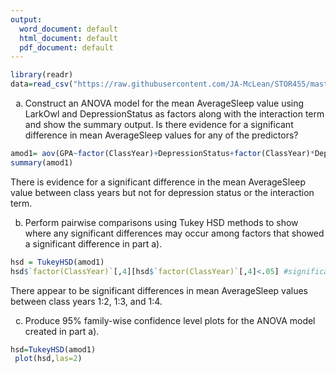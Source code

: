 ```yaml
---
output:
  word_document: default
  html_document: default
  pdf_document: default
---
```

```r
library(readr)
data=read_csv("https://raw.githubusercontent.com/JA-McLean/STOR455/master/data/SleepStudy.csv")
```
a) Construct an ANOVA model for the mean AverageSleep value using LarkOwl and DepressionStatus as factors along with the interaction term and show the summary output. Is there evidence for a significant difference in mean AverageSleep values for any of the predictors?
```r
amod1= aov(GPA~factor(ClassYear)+DepressionStatus+factor(ClassYear)*DepressionStatus,data=data)
summary(amod1)
```
There is evidence for a significant difference in the mean AverageSleep value between class years but not for depression status or the interaction term.

b) Perform pairwise comparisons using Tukey HSD methods to show where any significant differences may occur among factors that showed a significant difference in part a).
```r
hsd = TukeyHSD(amod1)
hsd$`factor(ClassYear)`[,4][hsd$`factor(ClassYear)`[,4]<.05] #significant differences in means between class groups
```
There appear to be significant differences in mean AverageSleep values between class years 1:2, 1:3, and 1:4.

c) Produce 95% family-wise confidence level plots for the ANOVA model created in part a). 
```r
hsd=TukeyHSD(amod1)
 plot(hsd,las=2)    
```



